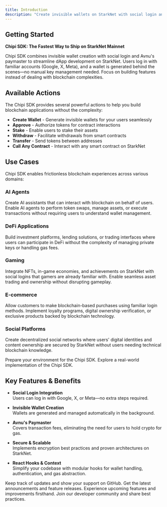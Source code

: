 ```yaml
---
title: Introduction
description: "Create invisible wallets on StarkNet with social login and Avnu's paymaster"
---
```


## Getting Started

**Chipi SDK: The Fastest Way to Ship on StarkNet Mainnet**

Chipi SDK combines invisible wallet creation with social login and Avnu's paymaster to streamline dApp development on StarkNet. Users log in with familiar accounts (Google, X, Meta), and a wallet is generated behind the scenes—no manual key management needed. Focus on building features instead of dealing with blockchain complexities.

## Available Actions

The Chipi SDK provides several powerful actions to help you build blockchain applications without the complexity:

- **Create Wallet** - Generate invisible wallets for your users seamlessly 
- **Approve** - Authorize tokens for contract interactions
- **Stake** - Enable users to stake their assets
- **Withdraw** - Facilitate withdrawals from smart contracts
- **Transfer** - Send tokens between addresses
- **Call Any Contract** - Interact with any smart contract on StarkNet

## Use Cases

Chipi SDK enables frictionless blockchain experiences across various domains:

### AI Agents
Create AI assistants that can interact with blockchain on behalf of users. Enable AI agents to perform token swaps, manage assets, or execute transactions without requiring users to understand wallet management.

### DeFi Applications
Build investment platforms, lending solutions, or trading interfaces where users can participate in DeFi without the complexity of managing private keys or handling gas fees.

### Gaming
Integrate NFTs, in-game economies, and achievements on StarkNet with social logins that gamers are already familiar with. Enable seamless asset trading and ownership without disrupting gameplay.

### E-commerce
Allow customers to make blockchain-based purchases using familiar login methods. Implement loyalty programs, digital ownership verification, or exclusive products backed by blockchain technology.

### Social Platforms
Create decentralized social networks where users' digital identities and content ownership are secured by StarkNet without users needing technical blockchain knowledge.

<CardGroup cols={2}>
  <Card
    title="Prerequisites"
    icon="book-open-cover"
    href="/prerequisites"
  >
    Prepare your environment for the Chipi SDK.
  </Card>
  <Card
    title="See Demo"
    icon="eye"
    href="https://chipipay.com/"
  >
    Explore a real-world implementation of the Chipi SDK.
  </Card>
</CardGroup>

## Key Features & Benefits

- **Social Login Integration**  
  Users can log in with Google, X, or Meta—no extra steps required.
  
- **Invisible Wallet Creation**  
  Wallets are generated and managed automatically in the background.

- **Avnu's Paymaster**  
  Covers transaction fees, eliminating the need for users to hold crypto for gas.

- **Secure & Scalable**  
  Implements encryption best practices and proven architectures on StarkNet.

- **React Hooks & Context**  
  Simplify your codebase with modular hooks for wallet handling, authentication, and gas abstraction.

<CardGroup cols={2}>
  <Card
    title="Star our Repo"
    icon="star"
    href="https://github.com/chipi-pay/chipi-sdk"
  >
    Keep track of updates and show your support on GitHub.
  </Card>
  <Card
    title="Follow Our Socials"
    icon="users"
    href="https://x.com/chipipay"
  >
    Get the latest announcements and feature releases.
  </Card>
  <Card
    title="Sign up for Beta"
    icon="rocket"
    href="https://chipipay.com/"
  >
    Experience upcoming features and improvements firsthand.
  </Card>
  <Card
    title="Ping us on Telegram"
    icon="message"
    href="https://t.me/+hSAmfHZvcY9lN2Rh"
  >
    Join our developer community and share best practices.
  </Card>
</CardGroup>
